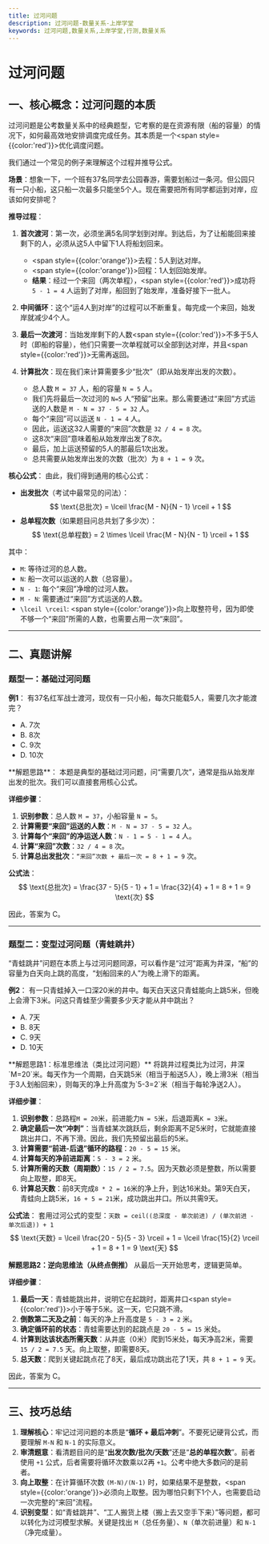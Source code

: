 ```yaml
---
title: 过河问题
description: 过河问题-数量关系-上岸学堂
keywords: 过河问题,数量关系,上岸学堂,行测,数量关系
---
```



# 过河问题

## 一、核心概念：过河问题的本质

过河问题是公考数量关系中的经典题型，它考察的是在资源有限（船的容量）的情况下，如何最高效地安排调度完成任务。其本质是一个<span style={{color:'red'}}>优化调度问题</span>。

我们通过一个常见的例子来理解这个过程并推导公式。

**场景**：想象一下，一个班有37名同学去公园春游，需要划船过一条河。但公园只有一只小船，这只船一次最多只能坐5个人。现在需要把所有同学都运到对岸，应该如何安排呢？

**推导过程**：

1.  **首次渡河**：第一次，必须坐满5名同学划到对岸。到达后，为了让船能回来接剩下的人，必须从这5人中留下1人将船划回来。
    *   <span style={{color:'orange'}}>去程</span>：5人到达对岸。
    *   <span style={{color:'orange'}}>回程</span>：1人划回始发岸。
    *   **结果**：经过一个来回（两次单程），<span style={{color:'red'}}>成功将 `5 - 1 = 4` 人运到了对岸</span>，船回到了始发岸，准备好接下一批人。

2.  **中间循环**：这个“运4人到对岸”的过程可以不断重复。每完成一个来回，始发岸就减少4个人。

3.  **最后一次渡河**：当始发岸剩下的人数<span style={{color:'red'}}>不多于5人</span>时（即船的容量），他们只需要一次单程就可以全部到达对岸，并且<span style={{color:'red'}}>无需再返回</span>。

4.  **计算批次**：现在我们来计算需要多少“批次”（即从始发岸出发的次数）。
    *   总人数 `M = 37` 人，船的容量 `N = 5` 人。
    *   我们先将最后一次过河的 `N=5` 人“预留”出来。那么需要通过“来回”方式运送的人数是 `M - N = 37 - 5 = 32` 人。
    *   每个“来回”可以运送 `N - 1 = 4` 人。
    *   因此，运送这32人需要的“来回”次数是 `32 / 4 = 8` 次。
    *   这8次“来回”意味着船从始发岸出发了8次。
    *   最后，加上运送预留的5人的那最后1次出发。
    *   总共需要从始发岸出发的次数（批次）为 `8 + 1 = 9` 次。

**核心公式**：
由此，我们得到通用的核心公式：

-   **出发批次**（考试中最常见的问法）：
    $$ \text{总批次} = \lceil \frac{M - N}{N - 1} \rceil + 1 $$
-   **总单程次数**（如果题目问总共划了多少次）：
    $$ \text{总单程数} = 2 \times \lceil \frac{M - N}{N - 1} \rceil + 1 $$

其中：
*   `M`: 等待过河的总人数。
*   `N`: 船一次可以运送的人数（总容量）。
*   `N - 1`: 每个“来回”净增的过河人数。
*   `M - N`: 需要通过“来回”方式运送的人数。
*   `\lceil \rceil`: <span style={{color:'orange'}}>向上取整符号</span>，因为即使不够一个“来回”所需的人数，也需要占用一次“来回”。

---

## 二、真题讲解

### 题型一：基础过河问题

**例1**：
有37名红军战士渡河，现仅有一只小船，每次只能载5人，需要几次才能渡完？

- A. 7次
- B. 8次
- C. 9次
- D. 10次

<BlurredAnswer>
**解题思路**：
本题是典型的基础过河问题，问“需要几次”，通常是指从始发岸出发的批次。我们可以直接套用核心公式。

**详细步骤**：
1.  **识别参数**：总人数 `M = 37`，小船容量 `N = 5`。
2.  **计算需要“来回”运送的人数**：`M - N = 37 - 5 = 32` 人。
3.  **计算每个“来回”的净运送人数**：`N - 1 = 5 - 1 = 4` 人。
4.  **计算“来回”次数**：`32 / 4 = 8` 次。
5.  **计算总出发批次**：`“来回”次数 + 最后一次 = 8 + 1 = 9` 次。

**公式法**：
$$ \text{总批次} = \frac{37 - 5}{5 - 1} + 1 = \frac{32}{4} + 1 = 8 + 1 = 9 \text{次} $$

因此，答案为 C。
</BlurredAnswer>

---

### 题型二：变型过河问题（青蛙跳井）

“青蛙跳井”问题在本质上与过河问题同源，可以看作是“过河”距离为井深，“船”的容量为白天向上跳的高度，“划船回来的人”为晚上滑下的距离。

**例2**：
有一只青蛙掉入一口深20米的井中。每天白天这只青蛙能向上跳5米，但晚上会滑下3米。问这只青蛙至少需要多少天才能从井中跳出？

- A. 7天
- B. 8天
- C. 9天
- D. 10天

<BlurredAnswer>
**解题思路1：标准思维法（类比过河问题）**
将跳井过程类比为过河，井深`M=20`米。每天作为一个周期，白天跳5米（相当于船送5人），晚上滑3米（相当于3人划船回来），则每天的净上升高度为`5-3=2`米（相当于每轮净送2人）。

**详细步骤**：
1.  **识别参数**：总路程`M = 20`米，前进能力`N = 5`米，后退距离`K = 3`米。
2.  **确定最后一次“冲刺”**：当青蛙某次跳跃后，剩余距离不足5米时，它就能直接跳出井口，不再下滑。因此，我们先预留出最后的5米。
3.  **计算需要“前进-后退”循环的路程**：`20 - 5 = 15` 米。
4.  **计算每天的净前进距离**：`5 - 3 = 2` 米。
5.  **计算所需的天数（周期数）**：`15 / 2 = 7.5`。因为天数必须是整数，所以需要向上取整，即8天。
6.  **计算总天数**：前8天完成`8 * 2 = 16`米的净上升，到达16米处。第9天白天，青蛙向上跳5米，`16 + 5 = 21`米，成功跳出井口。所以共需9天。

**公式法**：
套用过河公式的变型：`天数 = ceil((总深度 - 单次前进) / (单次前进 - 单次后退)) + 1`
$$ \text{天数} = \lceil \frac{20 - 5}{5 - 3} \rceil + 1 = \lceil \frac{15}{2} \rceil + 1 = 8 + 1 = 9 \text{天} $$

**解题思路2：逆向思维法（从终点倒推）**
从最后一天开始思考，逻辑更简单。

**详细步骤**：
1.  **最后一天**：青蛙能跳出井，说明它在起跳时，距离井口<span style={{color:'red'}}>小于等于5米</span>。这一天，它只跳不滑。
2.  **倒数第二天及之前**：每天的净上升高度是 `5 - 3 = 2` 米。
3.  **确定循环前的状态**：青蛙需要达到的起跳点是 `20 - 5 = 15` 米处。
4.  **计算到达该状态所需天数**：从井底（0米）爬到15米处，每天净高2米，需要 `15 / 2 = 7.5` 天。向上取整，即需要8天。
5.  **总天数**：爬到关键起跳点花了8天，最后成功跳出花了1天，共 `8 + 1 = 9` 天。

因此，答案为 C。
</BlurredAnswer>

---

## 三、技巧总结

1.  **理解核心**：牢记过河问题的本质是“**循环 + 最后冲刺**”。不要死记硬背公式，而要理解 `M-N` 和 `N-1` 的实际意义。
2.  **审清题意**：看清题目问的是“**出发次数/批次/天数**”还是“**总的单程次数**”。前者使用 `+1` 公式，后者需要将循环次数乘以2再 `+1`。公考中绝大多数问的是前者。
3.  **向上取整**：在计算循环次数 `(M-N)/(N-1)` 时，如果结果不是整数，<span style={{color:'orange'}}>必须向上取整</span>。因为哪怕只剩下1个人，也需要启动一次完整的“来回”流程。
4.  **识别变型**：如“青蛙跳井”、“工人搬货上楼（搬上去又空手下来）”等问题，都可以转化为过河模型求解。关键是找出 `M`（总任务量）、`N`（单次前进量）和 `N-1`（净完成量）。

<FollowMe />
